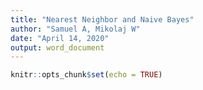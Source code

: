 ```yaml
---
title: "Nearest Neighbor and Naive Bayes"
author: "Samuel A, Mikolaj W"
date: "April 14, 2020"
output: word_document
---
```


```r
knitr::opts_chunk$set(echo = TRUE)
```


